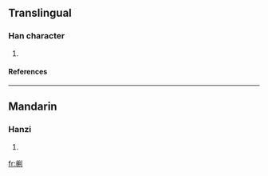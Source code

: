 ==Translingual==
===Han character===
{{Han char|rn=75|rad=木|as=07|sn=11|four=|canj=木竹木弓 (DHDN)}}
# {{defn|Han|sort=木07}}
====References====
{{Han ref|kx=0531.131|dkj=14902|hdz=21215.090|uh=68B8|ud=26808}}

----
==Mandarin==
===Hanzi===
{{cmn-hanzi|pin=[[lí]] ([[li2]])|wg=li<sup>2</sup>}}
# {{defn|Mandarin}}

[[fr:梸]]